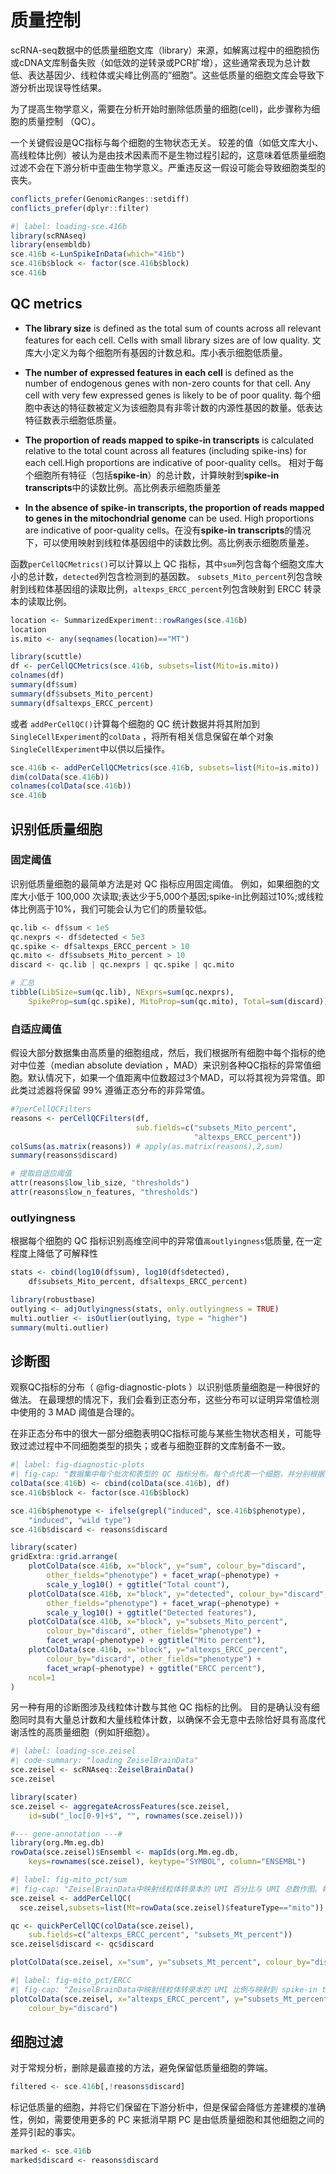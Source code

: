 # 质量控制

scRNA-seq数据中的低质量细胞文库（library）来源，如解离过程中的细胞损伤或cDNA文库制备失败（如低效的逆转录或PCR扩增），这些通常表现为总计数低、表达基因少、线粒体或尖峰比例高的"细胞"。这些低质量的细胞文库会导致下游分析出现误导性结果。

为了提高生物学意义，需要在分析开始时删除低质量的细胞(cell)，此步骤称为细胞的质量控制 （QC）。

一个关键假设是QC指标与每个细胞的生物状态无关。 较差的值（如低文库大小、高线粒体比例）被认为是由技术因素而不是生物过程引起的，这意味着低质量细胞过滤不会在下游分析中歪曲生物学意义。严重违反这一假设可能会导致细胞类型的丧失。

```r
conflicts_prefer(GenomicRanges::setdiff)
conflicts_prefer(dplyr::filter)
```

```r
#| label: loading-sce.416b
library(scRNAseq)
library(ensembldb)
sce.416b <-LunSpikeInData(which="416b") 
sce.416b$block <- factor(sce.416b$block)
sce.416b
```

## QC metrics

-   **The library size** is defined as the total sum of counts across all relevant features for each cell. Cells with small library sizes are of low quality. 文库大小定义为每个细胞所有基因的计数总和。库小表示细胞低质量。

-   **The number of expressed features in each cell** is defined as the number of endogenous genes with non-zero counts for that cell. Any cell with very few expressed genes is likely to be of poor quality. 每个细胞中表达的特征数被定义为该细胞具有非零计数的内源性基因的数量。低表达特征数表示细胞低质量。

-   **The proportion of reads mapped to spike-in transcripts** is calculated relative to the total count across all features (including spike-ins) for each cell.High proportions are indicative of poor-quality cells。 相对于每个细胞所有特征（包括**spike-in**）的总计数，计算映射到**spike-in transcripts**中的读数比例。高比例表示细胞质量差

-   **In the absence of spike-in transcripts, the proportion of reads mapped to genes in the mitochondrial genome** can be used. High proportions are indicative of poor-quality cells。在没有**spike-in transcripts**的情况下，可以使用映射到线粒体基因组中的读数比例。高比例表示细胞质量差。

函数`perCellQCMetrics()`可以计算以上 QC 指标，其中`sum`列包含每个细胞文库大小的总计数，`detected`列包含检测到的基因数。 `subsets_Mito_percent`列包含映射到线粒体基因组的读取比例，`altexps_ERCC_percent`列包含映射到 ERCC 转录本的读取比例。

```r
location <- SummarizedExperiment::rowRanges(sce.416b)
location
is.mito <- any(seqnames(location)=="MT")

library(scuttle)
df <- perCellQCMetrics(sce.416b, subsets=list(Mito=is.mito))
colnames(df)
summary(df$sum)
summary(df$subsets_Mito_percent)
summary(df$altexps_ERCC_percent)
```

或者 `addPerCellQC()`计算每个细胞的 QC 统计数据并将其附加到`SingleCellExperiment`的`colData` ，将所有相关信息保留在单个对象`SingleCellExperiment`中以供以后操作。

```r
sce.416b <- addPerCellQCMetrics(sce.416b, subsets=list(Mito=is.mito))
dim(colData(sce.416b))
colnames(colData(sce.416b))
sce.416b
```

## 识别低质量细胞

### 固定阈值

识别低质量细胞的最简单方法是对 QC 指标应用固定阈值。 例如，如果细胞的文库大小低于 100,000 次读取;表达少于5,000个基因;spike-in比例超过10%;或线粒体比例高于10%，我们可能会认为它们的质量较低。

```r
qc.lib <- df$sum < 1e5
qc.nexprs <- df$detected < 5e3
qc.spike <- df$altexps_ERCC_percent > 10
qc.mito <- df$subsets_Mito_percent > 10
discard <- qc.lib | qc.nexprs | qc.spike | qc.mito

# 汇总
tibble(LibSize=sum(qc.lib), NExprs=sum(qc.nexprs),
    SpikeProp=sum(qc.spike), MitoProp=sum(qc.mito), Total=sum(discard))
```

### 自适应阈值

假设大部分数据集由高质量的细胞组成，然后，我们根据所有细胞中每个指标的绝对中位差（median absolute deviation ，MAD）来识别各种QC指标的异常值细胞。默认情况下，如果一个值距离中位数超过3个MAD，可以将其视为异常值。即此类过滤器将保留 99% 遵循正态分布的非异常值。

```r
#?perCellQCFilters
reasons <- perCellQCFilters(df, 
                            sub.fields=c("subsets_Mito_percent",
                                         "altexps_ERCC_percent"))
colSums(as.matrix(reasons)) # apply(as.matrix(reasons),2,sum)
summary(reasons$discard)

# 提取自适应阈值
attr(reasons$low_lib_size, "thresholds")
attr(reasons$low_n_features, "thresholds")
```

### outlyingness

根据每个细胞的 QC 指标识别高维空间中的异常值`高outlyingness`低质量, 在一定程度上降低了可解释性

```r
stats <- cbind(log10(df$sum), log10(df$detected),
    df$subsets_Mito_percent, df$altexps_ERCC_percent)

library(robustbase)
outlying <- adjOutlyingness(stats, only.outlyingness = TRUE)
multi.outlier <- isOutlier(outlying, type = "higher")
summary(multi.outlier)
```

## 诊断图

观察QC指标的分布（ @fig-diagnostic-plots ）以识别低质量细胞是一种很好的做法。 在最理想的情况下，我们会看到正态分布，这些分布可以证明异常值检测中使用的 3 MAD 阈值是合理的。

在非正态分布中的很大一部分细胞表明QC指标可能与某些生物状态相关，可能导致过滤过程中不同细胞类型的损失；或者与细胞亚群的文库制备不一致。

```r
#| label: fig-diagnostic-plots
#| fig-cap: "数据集中每个批次和表型的 QC 指标分布。每个点代表一个细胞，并分别根据其是否被丢弃而着色。"
colData(sce.416b) <- cbind(colData(sce.416b), df)
sce.416b$block <- factor(sce.416b$block)

sce.416b$phenotype <- ifelse(grepl("induced", sce.416b$phenotype),
    "induced", "wild type")
sce.416b$discard <- reasons$discard

library(scater)
gridExtra::grid.arrange(
    plotColData(sce.416b, x="block", y="sum", colour_by="discard",
        other_fields="phenotype") + facet_wrap(~phenotype) + 
        scale_y_log10() + ggtitle("Total count"),
    plotColData(sce.416b, x="block", y="detected", colour_by="discard", 
        other_fields="phenotype") + facet_wrap(~phenotype) + 
        scale_y_log10() + ggtitle("Detected features"),
    plotColData(sce.416b, x="block", y="subsets_Mito_percent", 
        colour_by="discard", other_fields="phenotype") + 
        facet_wrap(~phenotype) + ggtitle("Mito percent"),
    plotColData(sce.416b, x="block", y="altexps_ERCC_percent", 
        colour_by="discard", other_fields="phenotype") + 
        facet_wrap(~phenotype) + ggtitle("ERCC percent"),
    ncol=1
)
```

另一种有用的诊断图涉及线粒体计数与其他 QC 指标的比例。 目的是确认没有细胞同时具有大量总计数和大量线粒体计数，以确保不会无意中去除恰好具有高度代谢活性的高质量细胞（例如肝细胞）。

```r
#| label: loading-sce.zeisel 
#| code-summary: "loading ZeiselBrainData"
sce.zeisel <- scRNAseq::ZeiselBrainData()
sce.zeisel

library(scater)
sce.zeisel <- aggregateAcrossFeatures(sce.zeisel, 
    id=sub("_loc[0-9]+$", "", rownames(sce.zeisel)))

#--- gene-annotation ---#
library(org.Mm.eg.db)
rowData(sce.zeisel)$Ensembl <- mapIds(org.Mm.eg.db, 
    keys=rownames(sce.zeisel), keytype="SYMBOL", column="ENSEMBL")
```

```r
#| label: fig-mito_pct/sum
#| fig-cap: "ZeiselBrainData中映射线粒体转录本的 UMI 百分比与 UMI 总数作图。每个点代表一个细胞，并根据它是否被视为低质量并丢弃分组。"
sce.zeisel <- addPerCellQC(
  sce.zeisel,subsets=list(Mt=rowData(sce.zeisel)$featureType=="mito"))

qc <- quickPerCellQC(colData(sce.zeisel), 
    sub.fields=c("altexps_ERCC_percent", "subsets_Mt_percent"))
sce.zeisel$discard <- qc$discard

plotColData(sce.zeisel, x="sum", y="subsets_Mt_percent", colour_by="discard")
```

```r
#| label: fig-mito_pct/ERCC
#| fig-cap: "ZeiselBrainData中映射线粒体转录本的 UMI 比例与映射到 spike-in transcripts 的 UMI 比例作图。每个点代表一个细胞，并根据它是否被视为低质量并丢弃分组。"
plotColData(sce.zeisel, x="altexps_ERCC_percent", y="subsets_Mt_percent",
    colour_by="discard")
```

## 细胞过滤

对于常规分析，删除是最直接的方法，避免保留低质量细胞的弊端。

```r
filtered <- sce.416b[,!reasons$discard]
```

标记低质量的细胞，并将它们保留在下游分析中，但是保留会降低方差建模的准确性，例如，需要使用更多的 PC 来抵消早期 PC 是由低质量细胞和其他细胞之间的差异引起的事实。

```r
marked <- sce.416b
marked$discard <- reasons$discard
```
